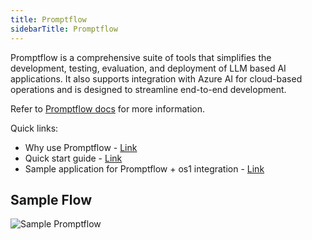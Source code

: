 ```yaml
---
title: Promptflow
sidebarTitle: Promptflow
---
```


Promptflow is a comprehensive suite of tools that simplifies the development, testing, evaluation, and deployment of LLM based AI applications. It also supports integration with Azure AI for cloud-based operations and is designed to streamline end-to-end development.

Refer to [Promptflow docs](https://microsoft.github.io/promptflow/) for more information.

Quick links:

- Why use Promptflow - [Link](https://learn.microsoft.com/en-us/azure/machine-learning/prompt-flow/overview-what-is-prompt-flow)
- Quick start guide - [Link](https://microsoft.github.io/promptflow/how-to-guides/quick-start.html)
- Sample application for Promptflow + os1 integration - [Link](https://github.com/ashton17h/build-with-os1/tree/main/samples/apps/promptflow-autogen)

## Sample Flow

![Sample Promptflow](./img/ecosystem-promptflow.png)
